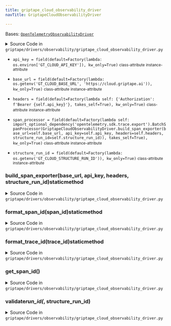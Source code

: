 ```yaml
---
title: griptape_cloud_observability_driver
navTitle: GriptapeCloudObservabilityDriver

---
```


<span id="griptape.drivers.observability.griptape_cloud_observability_driver.GriptapeCloudObservabilityDriver"></span>

Bases:
 [`OpenTelemetryObservabilityDriver`](open_telemetry_observability_driver.mdx#griptape.drivers.observability.open_telemetry_observability_driver.OpenTelemetryObservabilityDriver "OpenTelemetryObservabilityDriver (griptape.drivers.observability.open_telemetry_observability_driver.OpenTelemetryObservabilityDriver)")

<details><summary>Source Code in <code>griptape&#47;drivers&#47;observability&#47;griptape_cloud_observability_driver.py</code></summary>

```python
@define
class GriptapeCloudObservabilityDriver(OpenTelemetryObservabilityDriver):
    base_url: str = field(
        default=Factory(lambda: os.getenv("GT_CLOUD_BASE_URL", "https://cloud.griptape.ai")), kw_only=True
    )
    api_key: str = field(default=Factory(lambda: os.environ["GT_CLOUD_API_KEY"]), kw_only=True)
    headers: dict = field(
        default=Factory(lambda self: {"Authorization": f"Bearer {self.api_key}"}, takes_self=True), kw_only=True
    )
    structure_run_id: Optional[str] = field(
        default=Factory(lambda: os.getenv("GT_CLOUD_STRUCTURE_RUN_ID")), kw_only=True
    )
    span_processor: SpanProcessor = field(
        default=Factory(
            lambda self: import_optional_dependency("opentelemetry.sdk.trace.export").BatchSpanProcessor(
                GriptapeCloudObservabilityDriver.build_span_exporter(
                    base_url=self.base_url,
                    api_key=self.api_key,
                    headers=self.headers,
                    structure_run_id=self.structure_run_id,
                )
            ),
            takes_self=True,
        ),
        kw_only=True,
    )

    @structure_run_id.validator  # pyright: ignore[reportAttributeAccessIssue, reportOptionalMemberAccess]
    def validate_run_id(self, _: Attribute, structure_run_id: Optional[str]) -> None:
        if structure_run_id is None:
            raise ValueError(
                "structure_run_id must be set either in the constructor or as an environment variable (GT_CLOUD_STRUCTURE_RUN_ID)."
            )

    @staticmethod
    def format_trace_id(trace_id: int) -> str:
        return str(UUID(int=trace_id))

    @staticmethod
    def format_span_id(span_id: int) -> str:
        return str(UUID(int=span_id))

    @staticmethod
    def build_span_exporter(base_url: str, api_key: str, headers: dict, structure_run_id: str) -> SpanExporter:
        @define
        class SpanExporter(import_optional_dependency("opentelemetry.sdk.trace.export").SpanExporter):
            base_url: str = field(kw_only=True)
            api_key: str = field(kw_only=True)
            headers: dict = field(kw_only=True)
            structure_run_id: str = field(kw_only=True)

            def export(self, spans: Sequence[ReadableSpan]) -> SpanExportResult:
                opentelemetry_util = import_optional_dependency("opentelemetry.sdk.util")
                opentelemetry_trace_export = import_optional_dependency("opentelemetry.sdk.trace.export")

                url = griptape_cloud_url(self.base_url, f"api/structure-runs/{self.structure_run_id}/spans")
                payload = [
                    {
                        "trace_id": GriptapeCloudObservabilityDriver.format_trace_id(span.context.trace_id),
                        "span_id": GriptapeCloudObservabilityDriver.format_span_id(span.context.span_id),
                        "parent_id": GriptapeCloudObservabilityDriver.format_span_id(span.parent.span_id)
                        if span.parent
                        else None,
                        "name": span.name,
                        "start_time": opentelemetry_util.ns_to_iso_str(span.start_time) if span.start_time else None,
                        "end_time": opentelemetry_util.ns_to_iso_str(span.end_time) if span.end_time else None,
                        "status": span.status.status_code.name,
                        "attributes": {**span.attributes} if span.attributes else {},
                        "events": [
                            {
                                "name": event.name,
                                "timestamp": opentelemetry_util.ns_to_iso_str(event.timestamp)
                                if event.timestamp
                                else None,
                                "attributes": {**event.attributes} if event.attributes else {},
                            }
                            for event in span.events
                        ],
                    }
                    for span in spans
                    if span.context is not None
                ]
                response = requests.post(url=url, json=payload, headers=self.headers)
                return (
                    opentelemetry_trace_export.SpanExportResult.SUCCESS
                    if response.status_code == 200
                    else opentelemetry_trace_export.SpanExportResult.FAILURE
                )

        return SpanExporter(
            base_url=base_url,
            api_key=api_key,
            headers=headers,
            structure_run_id=structure_run_id,
        )

    def get_span_id(self) -> Optional[str]:
        opentelemetry_trace = import_optional_dependency("opentelemetry.trace")
        span = opentelemetry_trace.get_current_span()
        if span is opentelemetry_trace.INVALID_SPAN:
            return None
        return GriptapeCloudObservabilityDriver.format_span_id(span.get_span_context().span_id)
```

</details>

-   `api_key = field(default=Factory(lambda: os.environ['GT_CLOUD_API_KEY']), kw_only=True)` <small>class-attribute</small> <small>instance-attribute</small>  <span id="griptape.drivers.observability.griptape_cloud_observability_driver.GriptapeCloudObservabilityDriver.api_key"></span> 

-   `base_url = field(default=Factory(lambda: os.getenv('GT_CLOUD_BASE_URL', 'https://cloud.griptape.ai')), kw_only=True)` <small>class-attribute</small> <small>instance-attribute</small>  <span id="griptape.drivers.observability.griptape_cloud_observability_driver.GriptapeCloudObservabilityDriver.base_url"></span> 

-   `headers = field(default=Factory(lambda self: {'Authorization': f'Bearer {self.api_key}'}, takes_self=True), kw_only=True)` <small>class-attribute</small> <small>instance-attribute</small>  <span id="griptape.drivers.observability.griptape_cloud_observability_driver.GriptapeCloudObservabilityDriver.headers"></span> 

-   `span_processor = field(default=Factory(lambda self: import_optional_dependency('opentelemetry.sdk.trace.export').BatchSpanProcessor(GriptapeCloudObservabilityDriver.build_span_exporter(base_url=self.base_url, api_key=self.api_key, headers=self.headers, structure_run_id=self.structure_run_id)), takes_self=True), kw_only=True)` <small>class-attribute</small> <small>instance-attribute</small>  <span id="griptape.drivers.observability.griptape_cloud_observability_driver.GriptapeCloudObservabilityDriver.span_processor"></span> 

-   `structure_run_id = field(default=Factory(lambda: os.getenv('GT_CLOUD_STRUCTURE_RUN_ID')), kw_only=True)` <small>class-attribute</small> <small>instance-attribute</small>  <span id="griptape.drivers.observability.griptape_cloud_observability_driver.GriptapeCloudObservabilityDriver.structure_run_id"></span> 

<span id="griptape.drivers.observability.griptape_cloud_observability_driver.GriptapeCloudObservabilityDriver.build_span_exporter"></span>

### build_span_exporter(base_url, api_key, headers, structure_run_id)staticmethod

<details><summary>Source Code in <code>griptape&#47;drivers&#47;observability&#47;griptape_cloud_observability_driver.py</code></summary>

```python
@staticmethod
def build_span_exporter(base_url: str, api_key: str, headers: dict, structure_run_id: str) -> SpanExporter:
    @define
    class SpanExporter(import_optional_dependency("opentelemetry.sdk.trace.export").SpanExporter):
        base_url: str = field(kw_only=True)
        api_key: str = field(kw_only=True)
        headers: dict = field(kw_only=True)
        structure_run_id: str = field(kw_only=True)

        def export(self, spans: Sequence[ReadableSpan]) -> SpanExportResult:
            opentelemetry_util = import_optional_dependency("opentelemetry.sdk.util")
            opentelemetry_trace_export = import_optional_dependency("opentelemetry.sdk.trace.export")

            url = griptape_cloud_url(self.base_url, f"api/structure-runs/{self.structure_run_id}/spans")
            payload = [
                {
                    "trace_id": GriptapeCloudObservabilityDriver.format_trace_id(span.context.trace_id),
                    "span_id": GriptapeCloudObservabilityDriver.format_span_id(span.context.span_id),
                    "parent_id": GriptapeCloudObservabilityDriver.format_span_id(span.parent.span_id)
                    if span.parent
                    else None,
                    "name": span.name,
                    "start_time": opentelemetry_util.ns_to_iso_str(span.start_time) if span.start_time else None,
                    "end_time": opentelemetry_util.ns_to_iso_str(span.end_time) if span.end_time else None,
                    "status": span.status.status_code.name,
                    "attributes": {**span.attributes} if span.attributes else {},
                    "events": [
                        {
                            "name": event.name,
                            "timestamp": opentelemetry_util.ns_to_iso_str(event.timestamp)
                            if event.timestamp
                            else None,
                            "attributes": {**event.attributes} if event.attributes else {},
                        }
                        for event in span.events
                    ],
                }
                for span in spans
                if span.context is not None
            ]
            response = requests.post(url=url, json=payload, headers=self.headers)
            return (
                opentelemetry_trace_export.SpanExportResult.SUCCESS
                if response.status_code == 200
                else opentelemetry_trace_export.SpanExportResult.FAILURE
            )

    return SpanExporter(
        base_url=base_url,
        api_key=api_key,
        headers=headers,
        structure_run_id=structure_run_id,
    )
```

</details>

<span id="griptape.drivers.observability.griptape_cloud_observability_driver.GriptapeCloudObservabilityDriver.format_span_id"></span>

### format_span_id(span_id)staticmethod

<details><summary>Source Code in <code>griptape&#47;drivers&#47;observability&#47;griptape_cloud_observability_driver.py</code></summary>

```python
@staticmethod
def format_span_id(span_id: int) -> str:
    return str(UUID(int=span_id))
```

</details>

<span id="griptape.drivers.observability.griptape_cloud_observability_driver.GriptapeCloudObservabilityDriver.format_trace_id"></span>

### format_trace_id(trace_id)staticmethod

<details><summary>Source Code in <code>griptape&#47;drivers&#47;observability&#47;griptape_cloud_observability_driver.py</code></summary>

```python
@staticmethod
def format_trace_id(trace_id: int) -> str:
    return str(UUID(int=trace_id))
```

</details>

<span id="griptape.drivers.observability.griptape_cloud_observability_driver.GriptapeCloudObservabilityDriver.get_span_id"></span>

### get_span_id()

<details><summary>Source Code in <code>griptape&#47;drivers&#47;observability&#47;griptape_cloud_observability_driver.py</code></summary>

```python
def get_span_id(self) -> Optional[str]:
    opentelemetry_trace = import_optional_dependency("opentelemetry.trace")
    span = opentelemetry_trace.get_current_span()
    if span is opentelemetry_trace.INVALID_SPAN:
        return None
    return GriptapeCloudObservabilityDriver.format_span_id(span.get_span_context().span_id)
```

</details>

<span id="griptape.drivers.observability.griptape_cloud_observability_driver.GriptapeCloudObservabilityDriver.validate_run_id"></span>

### validate*run_id(*, structure_run_id)

<details><summary>Source Code in <code>griptape&#47;drivers&#47;observability&#47;griptape_cloud_observability_driver.py</code></summary>

```python
@structure_run_id.validator  # pyright: ignore[reportAttributeAccessIssue, reportOptionalMemberAccess]
def validate_run_id(self, _: Attribute, structure_run_id: Optional[str]) -> None:
    if structure_run_id is None:
        raise ValueError(
            "structure_run_id must be set either in the constructor or as an environment variable (GT_CLOUD_STRUCTURE_RUN_ID)."
        )
```

</details>
